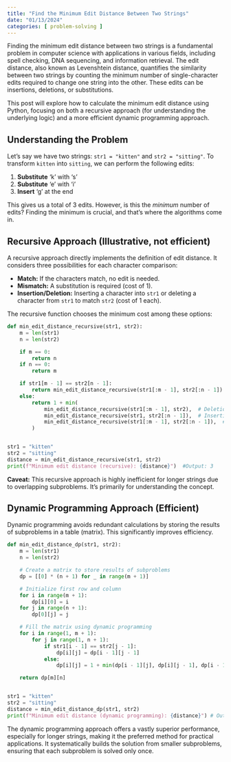 ```yaml
---
title: "Find the Minimum Edit Distance Between Two Strings"
date: "01/13/2024"
categories: [ problem-solving ]
---
```


Finding the minimum edit distance between two strings is a fundamental problem in computer science with applications in various fields, including spell checking, DNA sequencing, and information retrieval.  The edit distance, also known as Levenshtein distance, quantifies the similarity between two strings by counting the minimum number of single-character edits required to change one string into the other. These edits can be insertions, deletions, or substitutions.

This post will explore how to calculate the minimum edit distance using Python, focusing on both a recursive approach (for understanding the underlying logic) and a more efficient dynamic programming approach.


## Understanding the Problem

Let's say we have two strings: `str1 = "kitten"` and `str2 = "sitting"`.  To transform `kitten` into `sitting`, we can perform the following edits:

1. **Substitute** 'k' with 's'
2. **Substitute** 'e' with 'i'
3. **Insert** 'g' at the end

This gives us a total of 3 edits.  However, is this the *minimum* number of edits?  Finding the minimum is crucial, and that's where the algorithms come in.


## Recursive Approach (Illustrative, not efficient)

A recursive approach directly implements the definition of edit distance. It considers three possibilities for each character comparison:

* **Match:** If the characters match, no edit is needed.
* **Mismatch:**  A substitution is required (cost of 1).
* **Insertion/Deletion:** Inserting a character into `str1` or deleting a character from `str1` to match `str2` (cost of 1 each).

The recursive function chooses the minimum cost among these options:

```python
def min_edit_distance_recursive(str1, str2):
    m = len(str1)
    n = len(str2)

    if m == 0:
        return n
    if n == 0:
        return m

    if str1[m - 1] == str2[n - 1]:
        return min_edit_distance_recursive(str1[:m - 1], str2[:n - 1])
    else:
        return 1 + min(
            min_edit_distance_recursive(str1[:m - 1], str2),  # Deletion
            min_edit_distance_recursive(str1, str2[:n - 1]),  # Insertion
            min_edit_distance_recursive(str1[:m - 1], str2[:n - 1]),  # Substitution
        )


str1 = "kitten"
str2 = "sitting"
distance = min_edit_distance_recursive(str1, str2)
print(f"Minimum edit distance (recursive): {distance}")  #Output: 3

```

**Caveat:** This recursive approach is highly inefficient for longer strings due to overlapping subproblems.  It's primarily for understanding the concept.


## Dynamic Programming Approach (Efficient)

Dynamic programming avoids redundant calculations by storing the results of subproblems in a table (matrix). This significantly improves efficiency.

```python
def min_edit_distance_dp(str1, str2):
    m = len(str1)
    n = len(str2)

    # Create a matrix to store results of subproblems
    dp = [[0] * (n + 1) for _ in range(m + 1)]

    # Initialize first row and column
    for i in range(m + 1):
        dp[i][0] = i
    for j in range(n + 1):
        dp[0][j] = j

    # Fill the matrix using dynamic programming
    for i in range(1, m + 1):
        for j in range(1, n + 1):
            if str1[i - 1] == str2[j - 1]:
                dp[i][j] = dp[i - 1][j - 1]
            else:
                dp[i][j] = 1 + min(dp[i - 1][j], dp[i][j - 1], dp[i - 1][j - 1])

    return dp[m][n]


str1 = "kitten"
str2 = "sitting"
distance = min_edit_distance_dp(str1, str2)
print(f"Minimum edit distance (dynamic programming): {distance}") # Output: 3
```

The dynamic programming approach offers a vastly superior performance, especially for longer strings, making it the preferred method for practical applications.  It systematically builds the solution from smaller subproblems, ensuring that each subproblem is solved only once.

